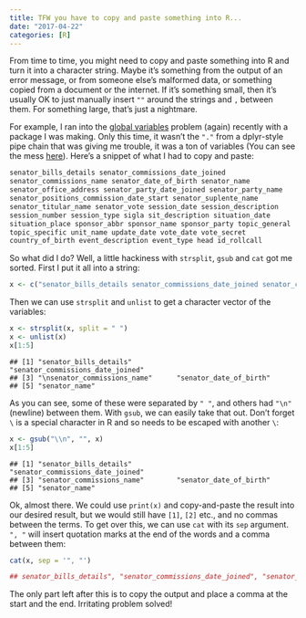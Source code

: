 ```yaml
---
title: TFW you have to copy and paste something into R...
date: "2017-04-22"
categories: [R]
---
```


From time to time, you might need to copy and paste something into R and turn it into a character string. Maybe it's something from the output of an error message, or from someone else's malformed data, or something copied from a document or the internet. If it's something small, then it's usually OK to just manually insert `""` around the strings and `,` between them. For something large, that's just a nightmare.

For example, I ran into the [global variables](https://stackoverflow.com/questions/9439256/how-can-i-handle-r-cmd-check-no-visible-binding-for-global-variable-notes-when) problem (again) recently with a package I was making. Only this time, it wasn't the `"."` from a dplyr-style pipe chain that was giving me trouble, it was a ton of variables (You can see the mess [here](https://github.com/RobertMyles/congressbr/blob/master/R/util.R)). Here's a snippet of what I had to copy and paste:

``` r
senator_bills_details senator_commissions_date_joined
senator_commissions_name senator_date_of_birth senator_name
senator_office_address senator_party_date_joined senator_party_name
senator_positions_commission_date_start senator_suplente_name
senator_titular_name senator_vote session_date session_description
session_number session_type sigla sit_description situation_date
situation_place sponsor_abbr sponsor_name sponsor_party topic_general
topic_specific unit_name update_date vote_date vote_secret
country_of_birth event_description event_type head id_rollcall
```

So what did I do? Well, a little hackiness with `strsplit`, `gsub` and `cat` got me sorted. First I put it all into a string:

``` r
x <- c("senator_bills_details senator_commissions_date_joined senator_commissions_name senator_date_of_birth senator_name senator_office_address senator_party_date_joined senator_party_name senator_positions_commission_date_start senator_suplente_name senator_titular_name senator_vote session_date session_description session_number session_type sigla sit_description situation_date situation_place sponsor_abbr sponsor_name sponsor_party topic_general topic_specific unit_name update_date vote_date vote_secret country_of_birth event_description event_type head id_rollcall")
```

Then we can use `strsplit` and `unlist` to get a character vector of the variables:

``` r
x <- strsplit(x, split = " ")
x <- unlist(x)
x[1:5]
```

```         
## [1] "senator_bills_details"           "senator_commissions_date_joined"
## [3] "\nsenator_commissions_name"      "senator_date_of_birth"
## [5] "senator_name"
```

As you can see, some of these were separated by `" "`, and others had `"\n"` (newline) between them. With `gsub`, we can easily take that out. Don't forget `\` is a special character in R and so needs to be escaped with another `\`:

``` r
x <- gsub("\\n", "", x)
x[1:5]
```

```         
## [1] "senator_bills_details"           "senator_commissions_date_joined"
## [3] "senator_commissions_name"        "senator_date_of_birth"
## [5] "senator_name"
```

Ok, almost there. We could use `print(x)` and copy-and-paste the result into our desired result, but we would still have `[1]`, `[2]` etc., and no commas between the terms. To get over this, we can use `cat` with its `sep` argument. `", "` will insert quotation marks at the end of the words and a comma between them:

``` r
cat(x, sep = '", "')
```

``` r
## senator_bills_details", "senator_commissions_date_joined", "senator_commissions_name", "senator_date_of_birth", "senator_name", "senator_office_address", "senator_party_date_joined", "senator_party_namesenator_positions_commission_date_start", "senator_suplente_namesenator_titular_name", "senator_vote", "session_date", "session_descriptionsession_number", "session_type", "sigla", "sit_description", "situation_datesituation_place", "sponsor_abbr", "sponsor_name", "sponsor_party", "topic_generaltopic_specific", "unit_name", "update_date", "vote_date", "vote_secretcountry_of_birth", "event_description", "event_type", "head", "id_rollcall
```

The only part left after this is to copy the output and place a comma at the start and the end. Irritating problem solved!

